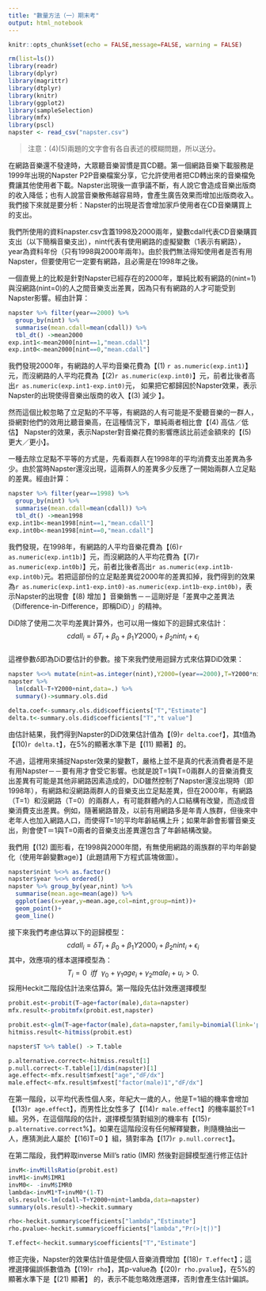 ```yaml
---
title: "數量方法（一）期末考"
output: html_notebook
---
```

```r
knitr::opts_chunk$set(echo = FALSE,message=FALSE, warning = FALSE)
```

```r
rm(list=ls())
library(readr)
library(dplyr)
library(magrittr)
library(dtplyr)
library(knitr)
library(ggplot2)
library(sampleSelection)
library(mfx)
library(pscl)
napster <- read_csv("napster.csv")
```

> 注意：(4)(5)兩題的文字會有各自表述的模糊問題，所以送分。

在網路音樂還不發達時，大眾聽音樂習慣是買CD聽。第一個網路音樂下載服務是1999年出現的Napster P2P音樂檔案分享，它允許使用者把CD轉出來的音樂檔免費讓其他使用者下載。Napster出現後一直爭議不斷，有人說它會造成音樂出版商的收入降低；也有人說當音樂散佈越容易時，會產生廣告效果而增加出版商收入。我們接下來就是要分析：Napster的出現是否會增加家戶使用者在CD音樂購買上的支出。

我們所使用的資料napster.csv含蓋1998及2000兩年，變數cdall代表CD音樂購買支出（以下簡稱音樂支出），nint代表有使用網路的虛擬變數（1表示有網路），year為資料年份（只有1998與2000年兩年)。由於我們無法得知使用者是否有用Napster，但要使用它一定要有網路，且必需是在1998年之後。  

一個直覺上的比較是針對Napster已經存在的2000年，單純比較有網路的(nint=1)與沒網路(nint=0)的人之間音樂支出差異，因為只有有網路的人才可能受到Napster影響。經由計算：
```r
napster %>% filter(year==2000) %>%
  group_by(nint) %>%
  summarise(mean.cdall=mean(cdall)) %>%
  tbl_dt() ->mean2000
exp.int1<-mean2000[nint==1,"mean.cdall"]
exp.int0<-mean2000[nint==0,"mean.cdall"]
```

我們發現2000年，有網路的人平均音樂花費為【(1) `r as.numeric(exp.int1)`】元，而沒網路的人平均花費為【(2)`r as.numeric(exp.int0)`】元，前者比後者高出`r as.numeric(exp.int1-exp.int0)`元， 如果把它都歸因於Napster效果，表示Napster的出現使得音樂出版商的收入【(3) 減少 】。

然而這個比較忽略了立足點的不平等，有網路的人有可能是不愛聽音樂的一群人，掛網對他們的效用比聽音樂高，在這種情況下，單純兩者相比會【(4) 高估／低估】 Napster的效果，表示Napster對音樂花費的影響應該比前述金額來的【(5) 更大／更小】。

一種去除立足點不平等的方式是，先看兩群人在1998年的平均消費支出差異為多少。由於當時Napster還沒出現，這兩群人的差異多少反應了一開始兩群人立足點的差異。經由計算：  
```r
napster %>% filter(year==1998) %>%
  group_by(nint) %>%
  summarise(mean.cdall=mean(cdall)) %>%
  tbl_dt() ->mean1998
exp.int1b<-mean1998[nint==1,"mean.cdall"]
exp.int0b<-mean1998[nint==0,"mean.cdall"]
```  
我們發現，在1998年，有網路的人平均音樂花費為【(6)`r as.numeric(exp.int1b)`】元，而沒網路的人平均花費為【(7)`r as.numeric(exp.int0b)`】元，前者比後者高出`r as.numeric(exp.int1b-exp.int0b)`元。若把這部份的立足點差異從2000年的差異扣掉，我們得到的效果為`r as.numeric(exp.int1-exp.int0)-as.numeric(exp.int1b-exp.int0b)`，表示Napster的出現會【(8) 增加 】音樂銷售－－這剛好是「差異中之差異法（Difference-in-Difference，即稱DiD）」的精神。

DiD除了使用二次平均差異計算外，也可以用一條如下的迴歸式來估計：  
$$ cdall_i=\delta T_i +\beta_0+\beta_1 Y2000_i+\beta_2 nint_i+\epsilon_i$$  
這裡參數$\delta$即為DiD要估計的參數。接下來我們使用迴歸方式來估算DiD效果：  
```r
napster %<>% mutate(nint=as.integer(nint),Y2000=(year==2000),T=Y2000*nint) 
napster %>%
  lm(cdall~T+Y2000+nint,data=.) %>% 
  summary()->summary.ols.did

delta.coef<-summary.ols.did$coefficients["T","Estimate"]
delta.t<-summary.ols.did$coefficients["T","t value"]
``` 
由估計結果，我們得到Napster的DiD效果估計值為【(9)`r delta.coef`】，其t值為【(10)`r delta.t`】，在5%的顯著水準下是【(11) 顯著】的。

不過，這裡用來捕捉Napster效果的變數T，嚴格上並不是真的代表消費者是不是有用Napster－－要有用才會受它影響。也就是說T=1與T=0兩群人的音樂消費支出差異有可能是其他非網路因素造成的，DiD雖然控制了Napster還沒出現時（即1998年），有網路和沒網路兩群人的音樂支出立足點差異，但在2000年，有網路（T=1）和沒網路（T=0）的兩群人，有可能群體內的人口結構有改變，而造成音樂消費支出差異。例如，隨著網路普及，以前有用網路多是年青人族群，但後來中老年人也加入網路人口，而使得T=1的平均年齡結構上升；如果年齡會影響音樂支出，則會使T＝1與T=0兩者的音樂支出差異還包含了年齡結構改變。

我們用【(12) 圖形看，在1998與2000年間，有無使用網路的兩族群的平均年齡變化（使用年齡變數age）】(此題請用下方程式區塊做圖）。
```r
napster$nint %<>% as.factor()
napster$year %<>% ordered()
napster %>% group_by(year,nint) %>%
  summarise(mean.age=mean(age)) %>%
  ggplot(aes(x=year,y=mean.age,col=nint,group=nint))+
  geom_point()+
  geom_line() 
```

接下來我們考慮估算以下的迴歸模型：    
$$cdall_i=\delta T_i +\beta_0+\beta_1 Y2000_i+\beta_2 nint_i+\epsilon_i$$
其中，效應項的樣本選擇模型為：  
$$T_i=0\ \  iff \ \ \gamma_0+\gamma_1 age_i+\gamma_2 male_i+u_i >0.$$
採用Heckit二階段估計法來估算$\delta$。第一階段先估計效應選擇模型
```r
probit.est<-probit(T~age+factor(male),data=napster)
mfx.result<-probitmfx(probit.est,napster)

probit.est<-glm(T~age+factor(male),data=napster,family=binomial(link='probit'))
hitmiss.result<-hitmiss(probit.est)

napster$T %>% table() -> T.table 

p.alternative.correct<-hitmiss.result[1]
p.null.correct<-T.table[1]/dim(napster)[1]
age.effect<-mfx.result$mfxest["age","dF/dx"]
male.effect<-mfx.result$mfxest["factor(male)1","dF/dx"]
```

在第一階段，以平均代表性個人來，年紀大一歲的人，他是T=1組的機率會增加【(13)`r age.effect`】，而男性比女性多了【(14)`r male.effect`】的機率屬於T=1組。另外，在這個階段的估計，選擇模型猜對組別的機率有【(15)`r p.alternative.correct`%】。如果在這階段沒有任何解釋變數，則隨機抽出一人，應猜測此人屬於【(16)T=0 】組，猜對率為【(17)`r p.null.correct`】。

在第二階段，我們粹取inverse Mill's ratio (IMR) 然後對迴歸模型進行修正估計
```r
invM<-invMillsRatio(probit.est)
invM1<-invM$IMR1
invM0<- -invM$IMR0
lambda<-invM1*T+invM0*(1-T)
ols.result<-lm(cdall~T+Y2000+nint+lambda,data=napster)
summary(ols.result)->heckit.summary

rho<-heckit.summary$coefficients["lambda","Estimate"]
rho.pvalue<-heckit.summary$coefficients["lambda","Pr(>|t|)"]

T.effect<-heckit.summary$coefficients["T","Estimate"]
```
修正完後，Napster的效果估計值是使個人音樂消費增加【(18)`r T.effect`】；這裡選擇偏誤係數值為【(19)`r rho`】，其p-value為【(20)`r rho.pvalue`】，在5%的顯著水準下是【(21) 顯著】 的，表示不能忽略效應選擇，否則會產生估計偏誤。
